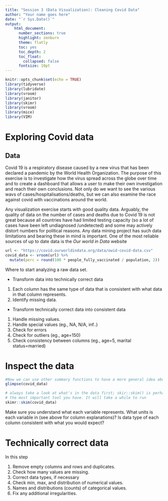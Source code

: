 ```yaml
---
title: "Session 3 (Data Visualization): Cleaning Covid Data"
author: "Your name goes here"
date: "`r Sys.Date()`"
output: 
    html_document:
      number_sections: true
      highlight: zenburn
      theme: flatly
      toc: yes
      toc_depth: 2
      toc_float:
        collapsed: false
      fontsize: 10pt
---
```


```r
knitr::opts_chunk$set(echo = TRUE)
library(tidyverse)
library(lubridate)
library(vroom)
library(janitor)
library(skimr)
library(vroom)
library(mice) 
library(VIM)

```

# Exploring Covid data

## Data

Covid 19 is a respiratory disease caused by a new virus that has been declared a pandemic by the World Health Organization. The purpose of this exercise is to investigate how the virus spread across the globe over time and to create a dashboard that allows a user to make their own investigation and reach their own conclusions. Not only do we want to see the various wavs of cases/hospitalisations/deaths, but we can also examine the race against covid with vaccinations around the world.

Any visualization exercise starts with good quality data. Arguably, the quality of data on the number of cases and deaths due to Covid 19 is not great because all countries have had limited testing capacity (so a lot of cases have been left undiagnosed /undetected) and some may actively distort numbers for political reasons. Any data mining project has such data limitations and bearing these in mind is important. One of the most reliable sources of up to date data is the *Our world in Data* website

```r
url <- "https://covid.ourworldindata.org/data/owid-covid-data.csv"
covid_data <- vroom(url) %>% 
  mutate(perc = round(100 * people_fully_vaccinated / population, 2))

```


Where to start analyzing a raw data set.

-   Transform data into technically correct data

1.  Each column has the same type of data that is consistent with what data in that column represents.
2.  Identify missing data.

-   Transform technically correct data into consistent data

1.  Handle missing values.
2.  Handle special values (eg., NA, N/A, inf..)
3.  Check for errors
4.  Check for outliers (eg., age=150)
5.  Check consistency between columns (eg., age=5, marital status=married)


# Inspect the data


```r



#Now we can use other summary functions to have a more general idea about what is in the data
glimpse(covid_data)

# always take a look at what's in the data first; skir::skim() is perhaps
# the most important tool you have. It will take a while to run
skimr::skim(covid_data)


```

Make sure you understand what each variable represents. What units is each variable in (see above for column explanations)? Is data type of each column consistent with what you would expect?


# Technically correct data

In this step

1. Remove empty columns and rows and duplicates.
1. Check how many values are missing.
1. Correct data types, if necessary
1. Check min, max, and distribution of numerical values.
1. Names and distributions (counts) of categorical values.
1. Fix any additional irregularities.